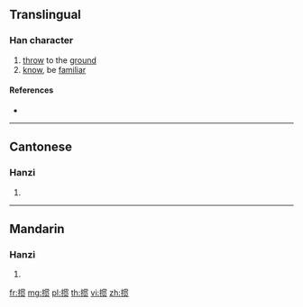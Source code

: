 {{character info/new}}
{{also|摜}}
==Translingual==

===Han character===
{{Han char|rn=64|rad=手|as=08|sn=11|four=|canj=QWJO|ids=⿰扌贯}}

# [[throw]] to the [[ground]]
# [[know]], be [[familiar]]

====References====
* {{Han ref|kx=0440.181|hdz=31910.020|uh=63BC|ud=25532}}

----

==Cantonese==

===Hanzi===
{{yue-hanzi|jyut=[[gwaan3]]|y=gwaan3|tra=摜}}

# {{defn|lang=yue|sort=手08}}

----

==Mandarin==

===Hanzi===
{{cmn-hanzi|tra=摜|pin=[[guàn]] ([[guan4]])|wg=kuan<sup>4</sup>}}

# {{defn|lang=cmn|sort=手08}}

[[fr:掼]]
[[mg:掼]]
[[pl:掼]]
[[th:掼]]
[[vi:掼]]
[[zh:掼]]